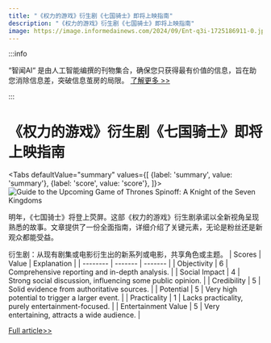 ```yaml
---
title: "《权力的游戏》衍生剧《七国骑士》即将上映指南"
description: "《权力的游戏》衍生剧《七国骑士》即将上映指南"
image: https://image.informedainews.com/2024/09/Ent-q3i-1725186911-0.jpg
---
```



:::info

“智闻AI“ 是由人工智能编撰的刊物集合，确保您只获得最有价值的信息，旨在助您消除信息差，突破信息茧房的局限。  [了解更多 >>](/)

:::

# 《权力的游戏》衍生剧《七国骑士》即将上映指南


<Tabs
	defaultValue="summary"
	values={[
	{label: 'summary', value: 'summary'},
	{label: 'score', value: 'score'},
]}>
<TabItem value="summary">
<img
  src="https://image.informedainews.com/2024/09/Ent-q3i-1725186911-0.jpg"
  alt="Guide to the Upcoming Game of Thrones Spinoff: A Knight of the Seven Kingdoms"
/>



明年，《七国骑士》将登上荧屏。这部《权力的游戏》衍生剧承诺以全新视角呈现熟悉的故事。文章提供了一份全面指南，详细介绍了关键元素，无论是粉丝还是新观众都能受益。

衍生剧：从现有剧集或电影衍生出的新系列或电影，共享角色或主题。
</TabItem>
<TabItem value="score">
	| Scores     | Value   | Explanation |
	| -------- | ------- | ------- |
	| Objectivity  | 6    | Comprehensive reporting and in-depth analysis.    |
	| Social Impact | 4     | Strong social discussion, influencing some public opinion.    |
	| Credibility    | 5    | Solid evidence from authoritative sources.    |
	| Potential    | 5    | Very high potential to trigger a larger event.    |
	| Practicality    | 1    | Lacks practicality, purely entertainment-focused.    |
	| Entertainment Value    | 5    | Very entertaining, attracts a wide audience.    |
</TabItem>
</Tabs>

[Full article>>](https://www.ign.com/articles/a-knight-of-the-seven-kingdoms-game-of-thrones-story-release-date-cast)

